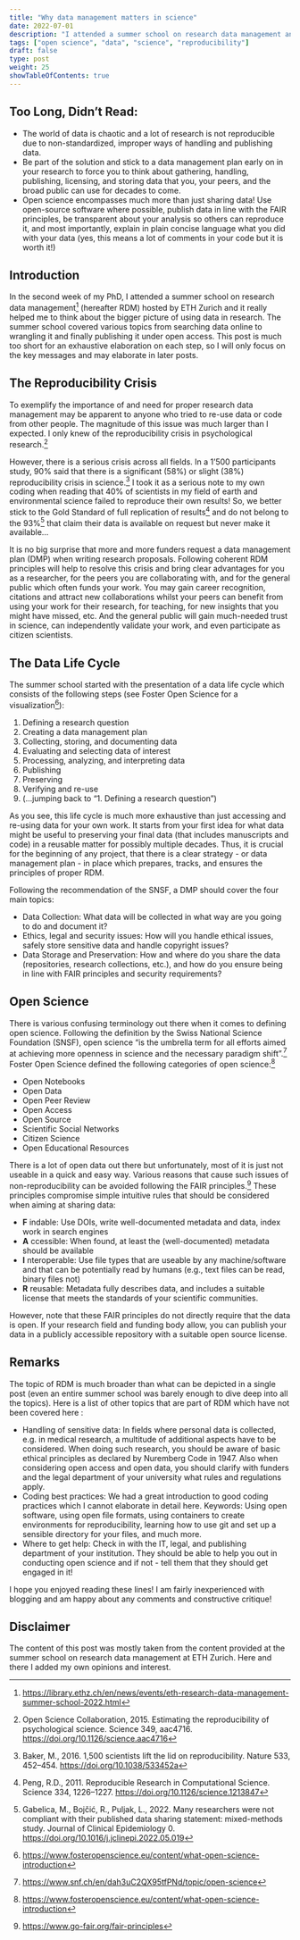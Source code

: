 ```yaml
---
title: "Why data management matters in science"
date: 2022-07-01
description: "I attended a summer school on research data management and here are my key take-aways on open science."
tags: ["open science", "data", "science", "reproducibility"]
draft: false
type: post
weight: 25
showTableOfContents: true
---
```


## Too Long, Didn't Read:

-   The world of data is chaotic and a lot of research is not reproducible due to non-standardized,
    improper ways of handling and publishing data.
-   Be part of the solution and stick to a data management plan early on in your research to force
    you to think about gathering, handling, publishing, licensing, and storing data that you, your
    peers, and the broad public can use for decades to come.
-   Open science encompasses much more than just sharing data! Use open-source software where
    possible, publish data in line with the FAIR principles, be transparent about your analysis so
    others can reproduce it, and most importantly, explain in plain concise language what you did
    with your data (yes, this means a lot of comments in your code but it is worth it!)

## Introduction

In the second week of my PhD, I attended a summer school on research data management[^1] (hereafter
RDM) hosted by ETH Zurich and it really helped me to think about the bigger picture of using data in
research. The summer school covered various topics from searching data online to wrangling it and
finally publishing it under open access. This post is much too short for an exhaustive elaboration
on each step, so I will only focus on the key messages and may elaborate in later posts.

## The Reproducibility Crisis

To exemplify the importance of and need for proper research data management may be apparent to
anyone who tried to re-use data or code from other people. The magnitude of this issue was much
larger than I expected. I only knew of the reproducibility crisis in psychological research.[^2]

However, there is a serious crisis across all fields. In a 1'500 participants study, 90% said that
there is a significant (58%) or slight (38%) reproducibility crisis in science.[^3] I took it as a
serious note to my own coding when reading that 40% of scientists in my field of earth and
environmental science failed to reproduce their own results! So, we better stick to the Gold
Standard of full replication of results[^4] and do not belong to the 93%[^5] that claim their data
is available on request but never make it available...

It is no big surprise that more and more funders request a data management plan (DMP) when writing
research proposals. Following coherent RDM principles will help to resolve this crisis and bring
clear advantages for you as a researcher, for the peers you are collaborating with, and for the
general public which often funds your work. You may gain career recognition, citations and attract
new collaborations whilst your peers can benefit from using your work for their research, for
teaching, for new insights that you might have missed, etc. And the general public will gain
much-needed trust in science, can independently validate your work, and even participate as citizen
scientists.

## The Data Life Cycle

The summer school started with the presentation of a data life cycle which consists of the following
steps (see Foster Open Science for a visualization[^6]):

1.  Defining a research question
2.  Creating a data management plan
3.  Collecting, storing, and documenting data
4.  Evaluating and selecting data of interest
5.  Processing, analyzing, and interpreting data
6.  Publishing
7.  Preserving
8.  Verifying and re-use
9.  (...jumping back to "1. Defining a research question")

As you see, this life cycle is much more exhaustive than just accessing and re-using data for your
own work. It starts from your first idea for what data might be useful to preserving your final data
(that includes manuscripts and code) in a reusable matter for possibly multiple decades. Thus, it is
crucial for the beginning of any project, that there is a clear strategy - or data management plan -
in place which prepares, tracks, and ensures the principles of proper RDM.

Following the recommendation of the SNSF, a DMP should cover the four main topics:

-   Data Collection: What data will be collected in what way are you going to do and document it?
-   Ethics, legal and security issues: How will you handle ethical issues, safely store sensitive
    data and handle copyright issues?
-   Data Storage and Preservation: How and where do you share the data (repositories, research
    collections, etc.), and how do you ensure being in line with FAIR principles and security
    requirements?

## Open Science

There is various confusing terminology out there when it comes to defining open science. Following
the definition by the Swiss National Science Foundation (SNSF), open science "is the umbrella term
for all efforts aimed at achieving more openness in science and the necessary paradigm shift".[^7]
Foster Open Science defined the following categories of open science:[^8]

-   Open Notebooks
-   Open Data
-   Open Peer Review
-   Open Access
-   Open Source
-   Scientific Social Networks
-   Citizen Science
-   Open Educational Resources

There is a lot of open data out there but unfortunately, most of it is just not useable in a quick
and easy way. Various reasons that cause such issues of non-reproducibility can be avoided following
the FAIR principles.[^9] These principles compromise simple intuitive rules that should be
considered when aiming at sharing data:

-   **F** indable: Use DOIs, write well-documented metadata and data, index work in search engines
-   **A** ccessible: When found, at least the (well-documented) metadata should be available
-   **I** nteroperable: Use file types that are useable by any machine/software and that can be
    potentially read by humans (e.g., text files can be read, binary files not)
-   **R** reusable: Metadata fully describes data, and includes a suitable license that meets the
    standards of your scientific communities.

However, note that these FAIR principles do not directly require that the data is open. If your
research field and funding body allow, you can publish your data in a publicly accessible repository
with a suitable open source license.

## Remarks

The topic of RDM is much broader than what can be depicted in a single post (even an entire summer
school was barely enough to dive deep into all the topics). Here is a list of other topics that are
part of RDM which have not been covered here :

-   Handling of sensitive data: In fields where personal data is collected, e.g. in medical
    research, a multitude of additional aspects have to be considered. When doing such research, you
    should be aware of basic ethical principles as declared by Nuremberg Code in 1947. Also when
    considering open access and open data, you should clarify with funders and the legal department
    of your university what rules and regulations apply.
-   Coding best practices: We had a great introduction to good coding practices which I cannot
    elaborate in detail here. Keywords: Using open software, using open file formats, using
    containers to create environments for reproducibility, learning how to use git and set up a
    sensible directory for your files, and much more.
-   Where to get help: Check in with the IT, legal, and publishing department of your institution.
    They should be able to help you out in conducting open science and if not - tell them that they
    should get engaged in it!

I hope you enjoyed reading these lines! I am fairly inexperienced with blogging and am happy about
any comments and constructive critique!

## Disclaimer

The content of this post was mostly taken from the content provided at the summer school on research
data management at ETH Zurich. Here and there I added my own opinions and interest.


[^1]: <https://library.ethz.ch/en/news/events/eth-research-data-management-summer-school-2022.html>

[^2]: Open Science Collaboration, 2015. Estimating the reproducibility of psychological science.
    Science 349, aac4716. <https://doi.org/10.1126/science.aac4716>

[^3]: Baker, M., 2016. 1,500 scientists lift the lid on reproducibility. Nature 533, 452--454.
    <https://doi.org/10.1038/533452a>

[^4]: Peng, R.D., 2011. Reproducible Research in Computational Science. Science 334, 1226--1227.
    <https://doi.org/10.1126/science.1213847>

[^5]: Gabelica, M., Bojčić, R., Puljak, L., 2022. Many researchers were not compliant with their
    published data sharing statement: mixed-methods study. Journal of Clinical Epidemiology 0.
    <https://doi.org/10.1016/j.jclinepi.2022.05.019>

[^6]: <https://www.fosteropenscience.eu/content/what-open-science-introduction>

[^7]: <https://www.snf.ch/en/dah3uC2QX95tfPNd/topic/open-science>

[^8]: <https://www.fosteropenscience.eu/content/what-open-science-introduction>

[^9]: <https://www.go-fair.org/fair-principles>
